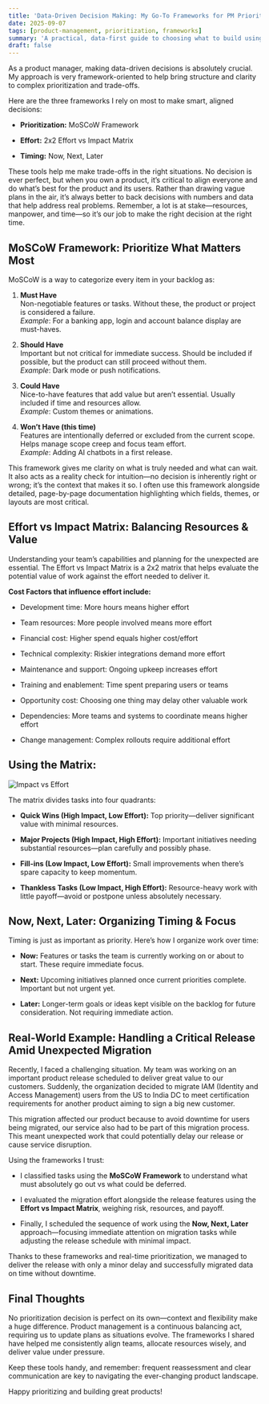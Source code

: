 ```yaml
---
title: 'Data-Driven Decision Making: My Go-To Frameworks for PM Prioritization'
date: 2025-09-07
tags: [product-management, prioritization, frameworks]
summary: 'A practical, data-first guide to choosing what to build using proven prioritization frameworks and an impact vs effort view.'
draft: false
---
```


As a product manager, making data-driven decisions is absolutely crucial. My approach is very framework-oriented to help bring structure and clarity to complex prioritization and trade-offs.

Here are the three frameworks I rely on most to make smart, aligned decisions:

- **Prioritization:** MoSCoW Framework

- **Effort:** 2x2 Effort vs Impact Matrix

- **Timing:** Now, Next, Later

These tools help me make trade-offs in the right situations. No decision is ever perfect, but when you own a product, it’s critical to align everyone and do what’s best for the product and its users. Rather than drawing vague plans in the air, it’s always better to back decisions with numbers and data that help address real problems. Remember, a lot is at stake—resources, manpower, and time—so it’s our job to make the right decision at the right time.

## MoSCoW Framework: Prioritize What Matters Most

MoSCoW is a way to categorize every item in your backlog as:

1.  **Must Have**  
    Non-negotiable features or tasks. Without these, the product or project is considered a failure.  
    *Example*: For a banking app, login and account balance display are must-haves.

2.  **Should Have**  
    Important but not critical for immediate success. Should be included if possible, but the product can still proceed without them.  
    *Example*: Dark mode or push notifications.

3.  **Could Have**  
    Nice-to-have features that add value but aren’t essential. Usually included if time and resources allow.  
    *Example*: Custom themes or animations.

4.  **Won’t Have (this time)**  
    Features are intentionally deferred or excluded from the current scope. Helps manage scope creep and focus team effort.  
    *Example*: Adding AI chatbots in a first release.

This framework gives me clarity on what is truly needed and what can wait. It also acts as a reality check for intuition—no decision is inherently right or wrong; it’s the context that makes it so. I often use this framework alongside detailed, page-by-page documentation highlighting which fields, themes, or layouts are most critical.

## Effort vs Impact Matrix: Balancing Resources & Value

Understanding your team’s capabilities and planning for the unexpected are essential. The Effort vs Impact Matrix is a 2x2 matrix that helps evaluate the potential value of work against the effort needed to deliver it.

**Cost Factors that influence effort include:**

- Development time: More hours means higher effort

- Team resources: More people involved means more effort

- Financial cost: Higher spend equals higher cost/effort

- Technical complexity: Riskier integrations demand more effort

- Maintenance and support: Ongoing upkeep increases effort

- Training and enablement: Time spent preparing users or teams

- Opportunity cost: Choosing one thing may delay other valuable work

- Dependencies: More teams and systems to coordinate means higher effort

- Change management: Complex rollouts require additional effort

## Using the Matrix:

![Impact vs Effort](/static/images/impact-vs-effort.png)

The matrix divides tasks into four quadrants:

- **Quick Wins (High Impact, Low Effort):** Top priority—deliver significant value with minimal resources.

- **Major Projects (High Impact, High Effort):** Important initiatives needing substantial resources—plan carefully and possibly phase.

- **Fill-ins (Low Impact, Low Effort):** Small improvements when there’s spare capacity to keep momentum.

- **Thankless Tasks (Low Impact, High Effort):** Resource-heavy work with little payoff—avoid or postpone unless absolutely necessary.

## Now, Next, Later: Organizing Timing & Focus

Timing is just as important as priority. Here’s how I organize work over time:

- **Now:** Features or tasks the team is currently working on or about to start. These require immediate focus.

- **Next:** Upcoming initiatives planned once current priorities complete. Important but not urgent yet.

- **Later:** Longer-term goals or ideas kept visible on the backlog for future consideration. Not requiring immediate action.

## Real-World Example: Handling a Critical Release Amid Unexpected Migration

Recently, I faced a challenging situation. My team was working on an important product release scheduled to deliver great value to our customers. Suddenly, the organization decided to migrate IAM (Identity and Access Management) users from the US to India DC to meet certification requirements for another product aiming to sign a big new customer.

This migration affected our product because to avoid downtime for users being migrated, our service also had to be part of this migration process. This meant unexpected work that could potentially delay our release or cause service disruption.

Using the frameworks I trust:

- I classified tasks using the **MoSCoW Framework** to understand what must absolutely go out vs what could be deferred.

- I evaluated the migration effort alongside the release features using the **Effort vs Impact Matrix**, weighing risk, resources, and payoff.

- Finally, I scheduled the sequence of work using the **Now, Next, Later** approach—focusing immediate attention on migration tasks while adjusting the release schedule with minimal impact.

Thanks to these frameworks and real-time prioritization, we managed to deliver the release with only a minor delay and successfully migrated data on time without downtime.

## Final Thoughts

No prioritization decision is perfect on its own—context and flexibility make a huge difference. Product management is a continuous balancing act, requiring us to update plans as situations evolve. The frameworks I shared have helped me consistently align teams, allocate resources wisely, and deliver value under pressure.

Keep these tools handy, and remember: frequent reassessment and clear communication are key to navigating the ever-changing product landscape.

Happy prioritizing and building great products!

